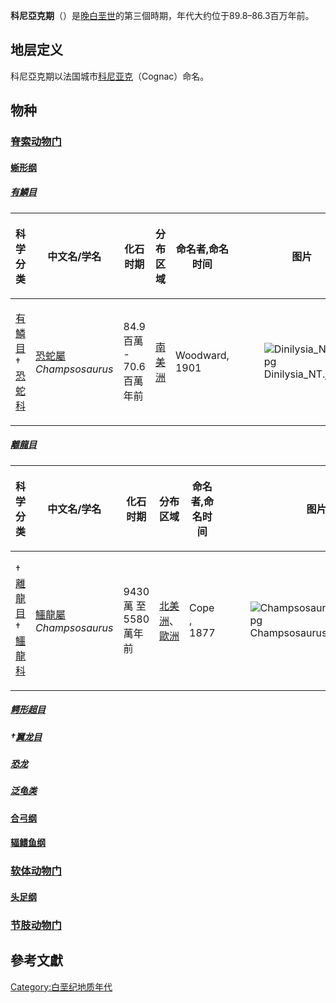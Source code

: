 {{Cretaceous graphical timeline}}
'''科尼亞克期'''（{{lang-en|Coniacian}}）是[[晚白垩世|晚白垩世]]的第三個時期，年代大约位于89.8–86.3百万年前。
== 地层定义 ==
科尼亞克期以法国城市[[科尼亚克|科尼亚克]]（Cognac）命名。
== 物种 ==
{{动态列表}}
=== [[脊索动物门|脊索动物门]] ===
==== [[蜥形纲|蜥形纲]] ====
===== [[有鱗目|有鱗目]] =====
{| class="wikitable"
!科学分类
!中文名/学名
!化石时期
!分布区域
!命名者,命名时间
!图片
|-
|[[有鱗目|有鱗目]]<br>†[[恐蛇科|恐蛇科]]
|[[恐蛇|恐蛇屬]] ''Champsosaurus''
|84.9百萬 - 70.6百萬年前
|[[南美洲|南美洲]]
|Woodward, 1901
|[[File:Dinilysia_NT.jpg|thumb]]
|}

===== [[離龍目|離龍目]] =====
{| class="wikitable"
!科学分类
!中文名/学名
!化石时期
!分布区域
!命名者,命名时间
!图片
|-
|†[[離龍目|離龍目]]<br>†[[鱷龍科|鱷龍科]]
|[[鱷龍|鱷龍屬]] ''Champsosaurus''
|9430萬 至 5580萬年前
|[[北美洲|北美洲]]、[[歐洲|歐洲]]
|Cope , 1877
|[[File:Champsosaurus_natator.jpg|thumb]]
|}
===== [[鳄形超目|鳄形超目]] =====
===== †[[翼龙目|翼龙目]] =====
===== [[恐龙|恐龙]] =====
===== [[泛龟类|泛龟类]] =====

==== [[合弓纲|合弓纲]] ====
==== [[辐鳍鱼纲|辐鳍鱼纲]] ====

=== [[软体动物门|软体动物门]] ===
==== [[头足纲|头足纲]] ====
=== [[节肢动物门|节肢动物门]] ===
==參考文獻==
{{Reflist|refs=}}
{{Geology-stub}}
[[Category:白垩纪地质年代|Category:白垩纪地质年代]]